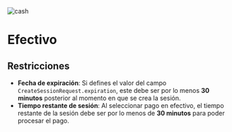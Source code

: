 

<div className='flex gap-3'>
    <Image src={logoCash} alt="cash" className="size-14 my-0" unoptimized />
    <h1 className='my-0 content-center'>Efectivo</h1>
</div>


## Restricciones
- **Fecha de expiración**: Si defines el valor del campo `CreateSessionRequest.expiration`, este debe ser por lo menos **30 minutos** posterior al momento en que se crea la sesión.
- **Tiempo restante de sesión**: Al seleccionar pago en efectivo, el tiempo restante de la sesión debe ser por lo menos de **30 minutos** para poder procesar el pago.